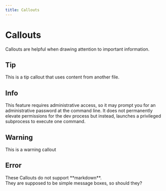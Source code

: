 ```yaml
---
title: Callouts
---
```



# Callouts

Callouts are helpful when drawing attention to important information.

## Tip

<Callout type="tip" header="Good job!">
  This is a tip callout that uses content from another file.
  <Example />
</Callout>

## Info

<Callout type="info" header="Whoah!">
  This feature requires administrative access, so it may prompt you for an
  administrative password at the command line. It does not permanently elevate
  permissions for the dev process but instead, launches a privileged subprocess
  to execute one command.
</Callout>

## Warning

<Callout type="warning" header="Dang!">
  This is a warning callout
</Callout>

## Error

<Callout type="error" header="Oops!">
  These Callouts do not support **markdown**.
  <br />
  They are supposed to be simple message boxes, so should they?
</Callout>
